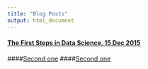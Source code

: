 ```yaml
---
title: "Blog Posts"
output: html_document
---
```


#### [The First Steps in Data Science, 15 Dec 2015](http://danielszulc.intelligence-data.net/2015-10-10-Test.html)

####[Second one](http://danielszulc.intelligence-data.net/2015-10-10-Test.html)
####[Second one](http://danielszulc.intelligence-data.net/2015-10-10-Test.html)
